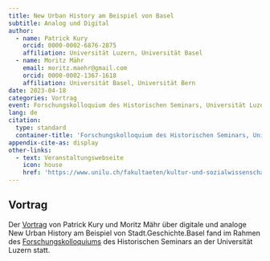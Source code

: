 ```yaml
---
title: New Urban History am Beispiel von Basel
subtitle: Analog und Digital
author:
  - name: Patrick Kury
    orcid: 0000-0002-6876-2875
    affiliation: Universität Luzern, Universität Basel
  - name: Moritz Mähr
    email: moritz.maehr@gmail.com
    orcid: 0000-0002-1367-1618
    affiliation: Universität Basel, Universität Bern
date: 2023-04-18
categories: Vortrag
event: Forschungskolloquium des Historischen Seminars, Universität Luzern
lang: de
citation:
  type: standard
  container-title: 'Forschungskolloquium des Historischen Seminars, Universität Luzern'
appendix-cite-as: display
other-links:
  - text: Veranstaltungswebseite
    icon: house
    href: 'https://www.unilu.ch/fakultaeten/kultur-und-sozialwissenschaftliche-fakultaet/institute/historisches-seminar/agenda/archiv/new-urban-history-am-beispiel-von-basel-analog-und-digital-7302/'
---
```


## Vortrag

Der [Vortrag](https://www.unilu.ch/fakultaeten/kultur-und-sozialwissenschaftliche-fakultaet/institute/historisches-seminar/agenda/archiv/new-urban-history-am-beispiel-von-basel-analog-und-digital-7302/) von Patrick Kury und Moritz Mähr über digitale und analoge New Urban History am Beispiel von Stadt.Geschichte.Basel fand im Rahmen des [Forschungskolloquiums](https://www.unilu.ch/fakultaeten/kultur-und-sozialwissenschaftliche-fakultaet/institute/historisches-seminar/agenda/forschungskolloquium/) des Historischen Seminars an der Universität Luzern statt.
